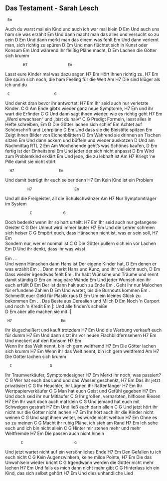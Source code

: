 ## Das Testament - Sarah Lesch



     Em
Auch du warst mal ein Kind und auch ich war mal klein
         D                  Em
Und auch uns ham sie was erzählt
         Em
Und dann macht man das alles und versucht so zu sein
          D                       Em
Und dann merkt man das einem was fehlt
             Em
Und dann verlernt man, sich richtig zu spüren
          D                            Em
Und man flüchtet sich in Kunst oder Konsum
     Em
Und während ihr fleißig Pläne macht,
 D                      Em
Lachen die Götter sich krumm

            H7                  Em
Lasst eure Kinder mal was dazu sagen
 H7                Em
Hört ihnen richtig zu.
     H7                       Em
Die spürn sich noch, die ham Feeling für die Welt
          Am                H7
Die sind klüger als ich und du

     C                    G
Und denkt dran bevor ihr antwortet:
         H7                  Em
Ihr seid auch nur verletzte Kinder.
    C                       G
Am Ende gibt’s wieder ganz neue Symptome,
    H7              Em
und ihr wart die Erfinder
          C                         G
Und dann sagt ihnen wieder, wie es richtig geht
        H7            Em
„Werd erwachsen“ und „bist du naiv“
         C                       G
Predigt Formeln, lasst alles in Hefte schreiben,
     Em                   D
Die Götter lachen sich schief
Em
Achtet auf Schönschrift und Lehrpläne
   D                         Em
Und dass sie die Bleistifte spitzen
 Em               
Zeigt ihnen Bilder von Eichenblättern 
              D                 Em
Während sie drinnen an Tischen sitzen
         Em
Und dann ackern und büffeln und wieder auskotzen
        D
Und am Nachmittag RTL 2
   Em
Am Wochenende geht’s was Schönes kaufen, 
D                          Em
fertig ist der Einheitsbrei
     Em
Und jeder der sich nicht anpasst
     D                    Em
Wird zum Problemkind erklärt
    Em
Und jede, die zu lebhaft ist
           Am                      H7
Kriegt ‘ne Pille damit sie nicht stört

      H7                    Em 
Und damit betrügt ihr euch selber denn
 H7                 Em
Kein Kind ist ein Problem
              
              H7                   Em
Und all die Freigeister, all die Schulschwänzer
        Am              H7
Nur Symptomträger im System


               C              G                
Doch bedenkt wenn ihr so hart urteilt:
         H7                  Em
Ihr seid auch nur gefangene Geister
    C                 G
Der Unmut wird immer lauter 
         H7                   Em 
Und die Lehrer schreien sich heiser
C                                   G
Empört euch, dass Hänschen nicht ist, was er sein soll,
        H7                  Em  
Sondern nur, wer er nunmal ist
     C                   G
Die Götter pullern sich ein vor Lachen
    Em                       D
Und ihr denkt, dass ihr was wisst

 
Em                      .            .  
Und wenn Hänschen dann Hans ist Der eigene Kinder hat, 
D                Em
denen er was erzählt 
     Em              .         .
Dann merkt Hans und Kunz, und ihr vielleicht auch,
      D                Em
Dass wieder irgendwas fehlt 
      Em                         .
Ihr habt Wünsche und Träume und rennt damit ständig 
D             Em
an imaginäre Wände
           Em
Und jeder Wunsch den ihr euch erfüllt 
         D                Em
Der ist dann halt auch zu Ende
     Em                      .
Geht ihr nur Malochen für erfundene Zahlen
      D                       Em
Und wartet, bis die Burnouts kommen
   Em                   .
Schmeißt euer Geld für Plastik raus
         D                Em
Um ein kleines Glück zu bekommen
    Em            .          .
Das Beste aus Cerealien und Milch
         D                     Em
Noch ‘n Carport und noch ‘n Kredit
        Em
|: Und alle finden‘s scheiße        
       D              Em
 aber alle machen sie mit :|         

     H7                      Em
Ihr klugscheißert und kauft trotzdem
         H7                        Em
Und die Werbung verkauft euch für dumm
          H7                  Em
Und dann sitzt ihr vor neuen Flachbildfernsehern
     H7               Em
Und meckert auf den Konsum
           H7                      Em    
Wenn ihr das Welt nennt, bin ich gern weltfremd
     H7                 Em
Die Götter lachen sich krumm
          H7                      Em
Wenn ihr das Welt nennt, bin ich gern weltfremd
    Am                  H7
Die Götter lachen sich krumm


      C                 G
Ihr Traumverkäufer, Symptomdesigner
 H7                      Em 
Merkt ihr noch, was passiert? 
 C                             G
Wer hat euch das Land und das Wasser geschenkt, 
         H7            Em
Das ihr jetzt privatisiert
      C                        G
Ihr Heuchler, ihr Lügner, ihr Rattenfänger 
     H7           Em
Ihr Wertpapierverkäufer
     C                    G
Man hat euch Geist und Gefühl gegeben 
     H7                   Em
Und doch seid ihr nur Mitläufer 
      C                  G
Ihr großen, vernarbten, hilflosen Riesen 
     H7                 Em 
Ihr wart doch auch mal klein
     C                      G
Und jemand hat euch mit Schweigen gestraft 
     H7                 Em
Und ließ euch darin allein 
           C                      G
Und jetzt hört ihr nicht nur die Götter nicht lachen 
     H7                             Em
Ihr hört auch ihr die Kinder nicht weinen
     C                     G
Und sagt ihnen weiter, es würde nicht wehtun
H7               Em
  Ohne es so zu meinen
       C               G
Macht ihr ruhig Pläne, ich steh am Rand 
     H7                            Em
Ich sehe euch und ich bin nicht allein 
        C                        G
Hinter mir stehen mehr und mehr Weltfremde 
     H7                   Em
Die passen auch nicht hinein 

           C                       G
Und jetzt wartet nicht auf ein versöhnliches Ende 
  H7                      Em
Den Gefallen tu ich euch nicht 
     C                     G
Kein Augenzwinkern, keine milde Pointe,
         H7                 Em
Die das Unwohlsein wieder bricht
       C                      G
Irgendwann werden die Götter nicht mehr lachen 
    H7                             Em
Und falls es mich dann nicht mehr gibt 
        C                           G
Hinterlass ich ein Kind, das sich selbst gehört
H7                            Em
   Und dies unhandliche Lied
   


